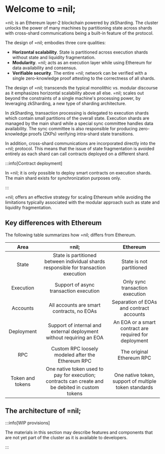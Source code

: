 
# Welcome to =nil;

=nil; is an Ethereum layer-2 blockchain powered by zkSharding. The cluster unlocks the power of many machines by partitioning state across shards with cross-shard communications being a built-in feature of the protocol.


<CardSection>
    <Card id='nil101' title='=nil; 101' description='Start building using developer tools' to='https://docs.nil.foundation/nil/getting-started/nil-101'/>
    <Card id='getting-started' title='Getting started' description='Learn how to perform essential operations on the cluster' to='https://docs.nil.foundation/nil/getting-started/essentials/creating-a-smart-account'/>
</CardSection>

The design of =nil; embodies three core qualities:

* **Horizontal scalability**. State is partitioned across execution shards without state and liquidity fragmentation.
* **Modularity**. =nil; acts as an execution layer while using Ethereum for data availability and consensus.
* **Verifiable security**. The entire =nil; network can be verified with a single zero-knowledge proof attesting to the correctness of all shards.

The design of =nil; transcends the typical monolithic vs. modular discourse as it emphasizes horizontal scalability above all else. =nil; scales out beyond the constraints of a single machine's processing power, by leveraging zkSharding, a new type of sharding architecture. 

In zkSharding, transaction processing is delegated to execution shards which contain small partitions of the overall state. Execution shards are managed by the main shard while a special sync committee handles data availability. The sync committee is also responsible for producing zero-knowledge proofs (ZKPs) verifying intra-shard state transitions.

In addition, cross-shard communications are incorporated directly into the =nil; protocol. This means that the issue of state fragmentation is avoided entirely as each shard can call contracts deployed on a different shard.

:::info[Contract deployment]

In =nil; it is only possible to deploy smart contracts on execution shards. The main shard exists for synchronization purposes only.

:::

=nil; offers an effective strategy for scaling Ethereum while avoiding the limitations typically associated with the modular approach such as state and liquidity fragmentation.

## Key differences with Ethereum

The following table summarizes how =nil; differs from Ethereum.

| Area | =nil; | Ethereum |
|:--:|:--:|:--:|
| State | State is partitioned between individual shards responsible for transaction execution | State is not partitioned |
| Execution | Support of async transaction execution | Only sync transaction execution |
| Accounts | All accounts are smart contracts, no EOAs  | Separation of EOAs and contract accounts |
| Deployment | Support of internal and external deployment without requiring an EOA | An EOA or a smart contract are required for deployment  |
| RPC | Custom RPC loosely modeled after the Ethereum RPC | The original Ethereum RPC |
| Token and tokens | One native token used to pay for execution; contracts can create and be debited in custom tokens | One native token, support of multiple token standards  |



## The architecture of =nil;

:::info[WIP provisions]

The materials in this section may describe features and components that are not yet part of the cluster as it is available to developers.

:::

<CardSection>
    <Card id='principles' title='Principles' description='Grasp the key tenets of =nil;' to='https://docs.nil.foundation/nil/specification/principles'/>
    <Card id='accounts' title='Accounts' description='Learn about how =nil; handles accounts' to='https://docs.nil.foundation/nil/core-concepts/accounts'/>
    <Card id='lifecycle' title='Transaction lifecycle' description='Follow a transaction to finality' to='https://docs.nil.foundation/nil/core-concepts/transaction-lifecycle'/>
    <Card id='shards' title='Shards and parallelized execution' description='See how =nil; achieves scalability' to='https://docs.nil.foundation/nil/core-concepts/shards-parallel-execution'/>
    <Card id='sequencing' title='Sequencing' description='Read about how =nil; adopts the PBS model' to='https://docs.nil.foundation/nil/specification/sequencing'/>
    <Card id='finality' title='Finality' description='Learn about the strong security guarantees of =nil;' to='https://docs.nil.foundation/nil/specification/finality'/>
    <Card id='data' title='Data availability' description='See how =nil; achieves DA at all levels' to='https://docs.nil.foundation/nil/specification/data-availability'/>
    <Card id='contract' title='Contract placement' description='Ensure account placement on the same shard' to='https://docs.nil.foundation/nil/specification/contract-co-location'/>
</CardSection>
